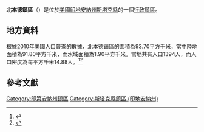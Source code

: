 {{noteTA
|G1=USState
|G2=地名
|G3=Unit
}}
{{Infobox settlement
|official_name            = 北本德鎮區
|native_name = North Bend Township
|settlement_type          = [[行政鎮區|行政鎮區]]
|image_skyline            = 
|imagesize                = 
|image_map                = Map highlighting North Bend Township, Starke County, Indiana.svg
|mapsize                  = 250px
|pushpin_map  =USA Indiana
|pushpin_label = 北本德鎮區
|pushpin_label_position   = top
|pushpin_map_caption      = 北本德鎮區在印地安納州的位置
|subdivision_type         = [[世界政區索引|國家]]
|subdivision_type1        = [[美国州份|州份]]
|subdivision_type2        = [[印地安納州行政区划|縣]]
|subdivision_name         = [[美国|美国]]
|subdivision_name1        = [[印地安納州|印地安納州]]
|subdivision_name2        = [[斯塔克縣_(印地安納州)|斯塔克縣]]
|elevation_ft             = 722
|elevation_m              = 220
|timezone                 = [[北美东部時區|北美东部時區]]
|area_total_km2           = 93.70
|area_land_km2            = 91.80
|area_water_km2           = 1.90
|area_total_sq_mi         = 
|area_land_sq_mi          = 
|area_water_sq_mi         = 
|population_as_of         = [[2010年美國人口普查|2010]]
|population_footnotes     = 
|population_total         = 1394
|population_density_km2   = auto
|population_density_sq_mi = auto
|utc_offset               = -5
|coordinates              = {{coord|41|12|50|N|86|31|38|W|type:city_region:US-AL_source:GNS-enwiki|display=inline,title}}
| coor_pinpoint           = 
| coordinates_footnotes   = 
|timezone_DST             = EDT
|utc_offset_DST           = -4
|postal_code_type         = [[美國郵區編號|郵區編號]]
|postal_code              = 46511, 46534, 46960, 46968
|area_code                = {{link-en|电话区号574|Area code 574|574}}
|blank_name = [[地名信息系统|GNIS ID]]
|blank_info = 453679
}}
'''北本德鎮區'''（{{lang-en|North Bend Township}}）是位於[[美國|美國]][[印地安納州|印地安納州]][[斯塔克縣_(印地安納州)|斯塔克縣]]的一個[[行政鎮區|行政鎮區]]。

== 地方資料 ==
根據[[2010年美國人口普查|2010年美國人口普查]]的數據，北本德鎮區的面積為93.70平方千米，當中陸地面積為91.80平方千米，而水域面積為1.90平方千米。當地共有人口1394人，而人口密度為每平方千米14.88人。<ref name="GR8">{{cite web|url=http://factfinder2.census.gov|publisher=[[美国人口调查局|美国人口调查局]]|accessdate=2011-05-14|title=American FactFinder|archive-date=2013-09-11|archive-url=https://web.archive.org/web/20130911234518/http://factfinder2.census.gov/|dead-url=no}}</ref><ref>{{cite web|url=https://www.citypopulation.de/en/usa/indiana/admin/|title=USA: Indiana (Counties and Townships) - City Population|access-date=2020-08-21|archive-date=2020-04-22|archive-url=https://web.archive.org/web/20200422090607/https://www.citypopulation.de/en/usa/indiana/admin/}}</ref>

== 參考文獻 ==
{{reflist}}

{{斯塔克縣 (印地安納州)}}

{{DEFAULTSORT:North Bend Township}}
[[Category:印第安納州鎮區|Category:印第安納州鎮區]]
[[Category:斯塔克縣鎮區_(印地安納州)|Category:斯塔克縣鎮區 (印地安納州)]]

{{Indiana-geo-stub}}